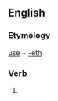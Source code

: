 ==English==

===Etymology===
[[use]] + [[-eth]]

===Verb===
{{infl|en|verb form}}

# {{archaic third-person singular of|use}}